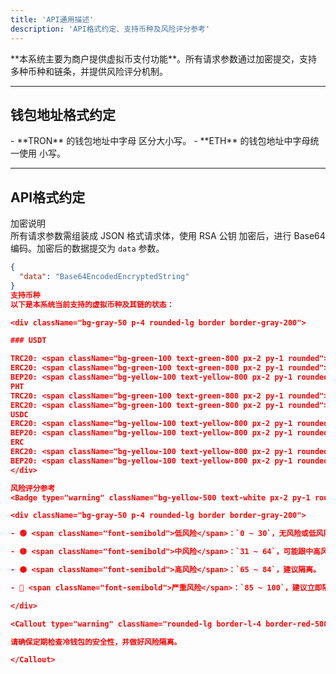 ```yaml
---
title: 'API通用描述'
description: 'API格式约定、支持币种及风险评分参考'
---
```


<Callout type="info" className="rounded-lg border-l-4 border-blue-500 bg-blue-50 p-4">
**本系统主要为商户提供虚拟币支付功能**。所有请求参数通过加密提交，支持多种币种和链条，并提供风险评分机制。
</Callout>

---

## 钱包地址格式约定

<div className="bg-gray-50 p-4 rounded-lg border border-gray-200">
- **TRON** 的钱包地址中字母 <span className="text-blue-600 font-semibold">区分大小写</span>。  
- **ETH** 的钱包地址中字母统一使用 <span className="text-blue-600 font-semibold">小写</span>。
</div>

---

## API格式约定

<Badge type="info" className="bg-blue-500 text-white px-2 py-1 rounded">
加密说明
</Badge>  
<div className="bg-gray-50 p-4 rounded-lg border border-gray-200">
所有请求参数需组装成 <span className="text-blue-600 font-semibold">JSON 格式请求体</span>，使用 <span className="text-blue-600 font-semibold">RSA 公钥</span> 加密后，进行 <span className="text-blue-600 font-semibold">Base64 编码</span>。加密后的数据提交为 <code className="bg-gray-100 px-1 py-0.5 rounded">data</code> 参数。
</div>

```json
{
  "data": "Base64EncodedEncryptedString"
}
支持币种
以下是本系统当前支持的虚拟币种及其链的状态：

<div className="bg-gray-50 p-4 rounded-lg border border-gray-200">

### USDT

TRC20: <span className="bg-green-100 text-green-800 px-2 py-1 rounded">✅ 支持</span>
ERC20: <span className="bg-green-100 text-green-800 px-2 py-1 rounded">✅ 支持</span>
BEP20: <span className="bg-yellow-100 text-yellow-800 px-2 py-1 rounded">⏳ 开发中</span>
PHT
TRC20: <span className="bg-green-100 text-green-800 px-2 py-1 rounded">✅ 支持</span>
ERC20: <span className="bg-green-100 text-green-800 px-2 py-1 rounded">✅ 支持</span>
USDC
ERC20: <span className="bg-yellow-100 text-yellow-800 px-2 py-1 rounded">⏳ 开发中</span>
BEP20: <span className="bg-yellow-100 text-yellow-800 px-2 py-1 rounded">⏳ 开发中</span>
ERC
ERC20: <span className="bg-yellow-100 text-yellow-800 px-2 py-1 rounded">⏳ 开发中</span>
BEP20: <span className="bg-yellow-100 text-yellow-800 px-2 py-1 rounded">⏳ 开发中</span>
</div>

风险评分参考
<Badge type="warning" className="bg-yellow-500 text-white px-2 py-1 rounded">风险等级</Badge>

<div className="bg-gray-50 p-4 rounded-lg border border-gray-200">

- 🟢 <span className="font-semibold">低风险</span>：`0 ~ 30`，无风险或低风险。

- 🟡 <span className="font-semibold">中风险</span>：`31 ~ 64`，可能跟中高风险地址有过交易。

- 🟠 <span className="font-semibold">高风险</span>：`65 ~ 84`，建议隔离。

- 🔴 <span className="font-semibold">严重风险</span>：`85 ~ 100`，建议立即隔离。

</div>

<Callout type="warning" className="rounded-lg border-l-4 border-red-500 bg-red-50 p-4">

请确保定期检查冷钱包的安全性，并做好风险隔离。

</Callout>

```
